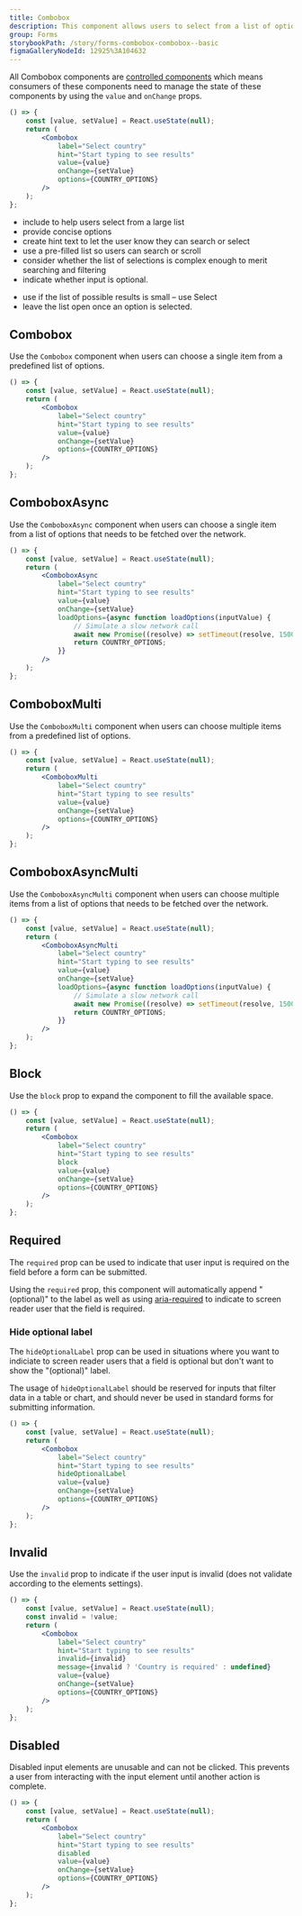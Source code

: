```yaml
---
title: Combobox
description: This component allows users to select from a list of options. It's especially useful when there are many options to choose from.
group: Forms
storybookPath: /story/forms-combobox-combobox--basic
figmaGalleryNodeId: 12925%3A104632
---
```


All Combobox components are [controlled components](https://reactjs.org/docs/forms.html#controlled-components) which means consumers of these components need to manage the state of these components by using the `value` and `onChange` props.

```jsx live
() => {
	const [value, setValue] = React.useState(null);
	return (
		<Combobox
			label="Select country"
			hint="Start typing to see results"
			value={value}
			onChange={setValue}
			options={COUNTRY_OPTIONS}
		/>
	);
};
```

<DoHeading />

- include to help users select from a large list
- provide concise options
- create hint text to let the user know they can search or select
- use a pre-filled list so users can search or scroll
- consider whether the list of selections is complex enough to merit searching and filtering
- indicate whether input is optional.

<DontHeading />

- use if the list of possible results is small – use Select
- leave the list open once an option is selected.

## Combobox

Use the `Combobox` component when users can choose a single item from a predefined list of options.

```jsx live
() => {
	const [value, setValue] = React.useState(null);
	return (
		<Combobox
			label="Select country"
			hint="Start typing to see results"
			value={value}
			onChange={setValue}
			options={COUNTRY_OPTIONS}
		/>
	);
};
```

## ComboboxAsync

Use the `ComboboxAsync` component when users can choose a single item from a list of options that needs to be fetched over the network.

```jsx live
() => {
	const [value, setValue] = React.useState(null);
	return (
		<ComboboxAsync
			label="Select country"
			hint="Start typing to see results"
			value={value}
			onChange={setValue}
			loadOptions={async function loadOptions(inputValue) {
				// Simulate a slow network call
				await new Promise((resolve) => setTimeout(resolve, 1500));
				return COUNTRY_OPTIONS;
			}}
		/>
	);
};
```

## ComboboxMulti

Use the `ComboboxMulti` component when users can choose multiple items from a predefined list of options.

```jsx live
() => {
	const [value, setValue] = React.useState(null);
	return (
		<ComboboxMulti
			label="Select country"
			hint="Start typing to see results"
			value={value}
			onChange={setValue}
			options={COUNTRY_OPTIONS}
		/>
	);
};
```

## ComboboxAsyncMulti

Use the `ComboboxAsyncMulti` component when users can choose multiple items from a list of options that needs to be fetched over the network.

```jsx live
() => {
	const [value, setValue] = React.useState(null);
	return (
		<ComboboxAsyncMulti
			label="Select country"
			hint="Start typing to see results"
			value={value}
			onChange={setValue}
			loadOptions={async function loadOptions(inputValue) {
				// Simulate a slow network call
				await new Promise((resolve) => setTimeout(resolve, 1500));
				return COUNTRY_OPTIONS;
			}}
		/>
	);
};
```

## Block

Use the `block` prop to expand the component to fill the available space.

```jsx live
() => {
	const [value, setValue] = React.useState(null);
	return (
		<Combobox
			label="Select country"
			hint="Start typing to see results"
			block
			value={value}
			onChange={setValue}
			options={COUNTRY_OPTIONS}
		/>
	);
};
```

## Required

The `required` prop can be used to indicate that user input is required on the field before a form can be submitted.

Using the `required` prop, this component will automatically append "(optional)" to the label as well as using [aria-required](https://developer.mozilla.org/en-US/docs/Web/Accessibility/ARIA/Attributes/aria-required) to indicate to screen reader user that the field is required.

### Hide optional label

The `hideOptionalLabel` prop can be used in situations where you want to indiciate to screen reader users that a field is optional but don't want to show the "(optional)" label.

The usage of `hideOptionalLabel` should be reserved for inputs that filter data in a table or chart, and should never be used in standard forms for submitting information.

```jsx live
() => {
	const [value, setValue] = React.useState(null);
	return (
		<Combobox
			label="Select country"
			hint="Start typing to see results"
			hideOptionalLabel
			value={value}
			onChange={setValue}
			options={COUNTRY_OPTIONS}
		/>
	);
};
```

## Invalid

Use the `invalid` prop to indicate if the user input is invalid (does not validate according to the elements settings).

```jsx live
() => {
	const [value, setValue] = React.useState(null);
	const invalid = !value;
	return (
		<Combobox
			label="Select country"
			hint="Start typing to see results"
			invalid={invalid}
			message={invalid ? 'Country is required' : undefined}
			value={value}
			onChange={setValue}
			options={COUNTRY_OPTIONS}
		/>
	);
};
```

## Disabled

Disabled input elements are unusable and can not be clicked. This prevents a user from interacting with the input element until another action is complete.

```jsx live
() => {
	const [value, setValue] = React.useState(null);
	return (
		<Combobox
			label="Select country"
			hint="Start typing to see results"
			disabled
			value={value}
			onChange={setValue}
			options={COUNTRY_OPTIONS}
		/>
	);
};
```
